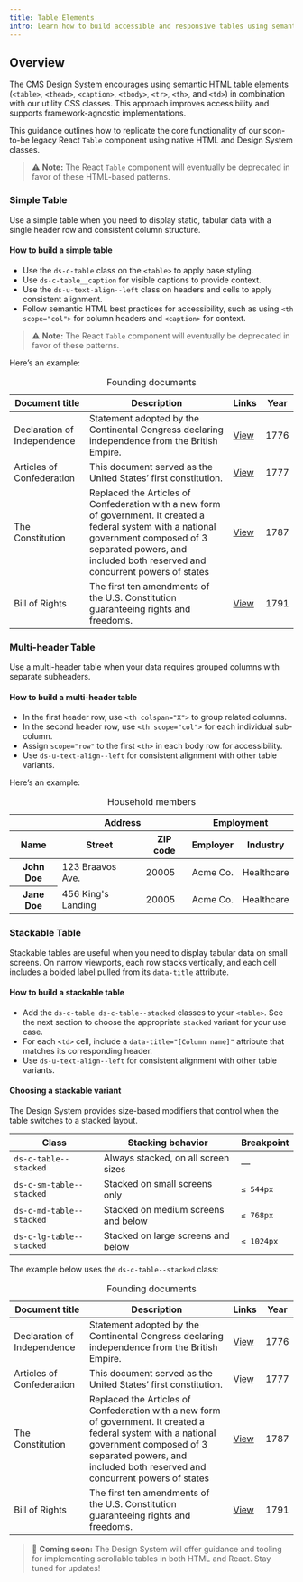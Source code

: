 ```yaml
---
title: Table Elements
intro: Learn how to build accessible and responsive tables using semantic HTML and CMS Design System utility classes.
---
```


## Overview

The CMS Design System encourages using semantic HTML table elements (`<table>`, `<thead>`, `<caption>`, `<tbody>`, `<tr>`, `<th>`, and `<td>`) in combination with our utility CSS classes. 
This approach improves accessibility and supports framework-agnostic implementations.

This guidance outlines how to replicate the core functionality of our soon-to-be legacy React `Table` component using native HTML and Design System classes.

> ⚠️ **Note:** The React `Table` component will eventually be deprecated in favor of these HTML-based patterns.

### Simple Table

Use a simple table when you need to display static, tabular data with a single header row and consistent column structure.

#### How to build a simple table

- Use the `ds-c-table` class on the `<table>` to apply base styling.
- Use `ds-c-table__caption` for visible captions to provide context.
- Use the `ds-u-text-align--left` class on headers and cells to apply consistent alignment.
- Follow semantic HTML best practices for accessibility, such as using `<th scope="col">` for column headers and `<caption>` for context.

> ⚠️ **Note:** The React `Table` component will eventually be deprecated in favor of these patterns.

Here’s an example:
<EmbeddedExample>
  <table class="ds-c-table">
    <caption class="ds-c-table__caption">Founding documents</caption>
    <thead role="rowgroup">
      <tr role="row">
        <th class="ds-u-text-align--left" role="columnheader" scope="col" id="documentTitle">Document title</th>
        <th class="ds-u-text-align--left" role="columnheader" scope="col" id="description">Description</th>
        <th class="ds-u-text-align--left" role="columnheader" scope="col" id="links">Links</th>
        <th class="ds-u-text-align--left" role="columnheader" scope="col" id="year">Year</th>
      </tr>
    </thead>
    <tbody role="rowgroup">
      <tr role="row">
        <td class="ds-u-text-align--left" role="cell" headers="documentTitle" data-title="Document title">Declaration of Independence</td>
        <td class="ds-u-text-align--left" role="cell" headers="description" data-title="Description">Statement adopted by the Continental Congress declaring independence from the British Empire.</td>
        <td class="ds-u-text-align--left" role="cell" headers="links" data-title="Links">
          <a href="https://billofrightsinstitute.org/founding-documents/declaration-of-independence/">View</a>
        </td>
        <td class="ds-u-text-align--left" role="cell" headers="year" data-title="Year">1776</td>
      </tr>
      <tr role="row">
        <td class="ds-u-text-align--left" role="cell" headers="documentTitle" data-title="Document title">Articles of Confederation</td>
        <td class="ds-u-text-align--left" role="cell" headers="description" data-title="Description">This document served as the United Statesʼ first constitution.</td>
        <td class="ds-u-text-align--left" role="cell" headers="links" data-title="Links">
          <a href="https://www.archives.gov/milestone-documents/articles-of-confederation">View</a>
        </td>
        <td class="ds-u-text-align--left" role="cell" headers="year" data-title="Year">1777</td>
      </tr>
      <tr role="row">
        <td class="ds-u-text-align--left" role="cell" headers="documentTitle" data-title="Document title">The Constitution</td>
        <td class="ds-u-text-align--left" role="cell" headers="description" data-title="Description">Replaced the Articles of Confederation with a new form of government. It created a federal system with a national government composed of 3 separated powers, and included both reserved and concurrent powers of states</td>
        <td class="ds-u-text-align--left" role="cell" headers="links" data-title="Links">
          <a href="https://billofrightsinstitute.org/primary-sources/constitution">View</a>
        </td>
        <td class="ds-u-text-align--left" role="cell" headers="year" data-title="Year">1787</td>
      </tr>
      <tr role="row">
        <td class="ds-u-text-align--left" role="cell" headers="documentTitle" data-title="Document title">Bill of Rights</td>
        <td class="ds-u-text-align--left" role="cell" headers="description" data-title="Description">The first ten amendments of the U.S. Constitution guaranteeing rights and freedoms.</td>
        <td class="ds-u-text-align--left" role="cell" headers="links" data-title="Links">
          <a href="https://billofrightsinstitute.org/founding-documents/bill-of-rights/">View</a>
        </td>
        <td class="ds-u-text-align--left" role="cell" headers="year" data-title="Year">1791</td>
      </tr>
    </tbody>
  </table>
</EmbeddedExample>

### Multi-header Table

Use a multi-header table when your data requires grouped columns with separate subheaders.

#### How to build a multi-header table

- In the first header row, use  `<th colspan="X">` to group related columns. 
- In the second header row, use `<th scope="col">` for each individual sub-column.
- Assign `scope="row"` to the first `<th>` in each body row for accessibility.
- Use `ds-u-text-align--left` for consistent alignment with other table variants.

Here’s an example:
<EmbeddedExample>
  <table class="ds-c-table">
    <caption class="ds-c-table__caption">Household members</caption>
    <colgroup span="2"></colgroup>
    <colgroup span="2"></colgroup>
    <thead role="rowgroup">
      <tr role="row">
        <th class="ds-u-text-align--left" role="columnheader" scope="col"></th>
        <th class="ds-u-text-align--left" role="columnheader" scope="colgroup" colspan="2">Address</th>
        <th class="ds-u-text-align--left" role="columnheader" scope="colgroup" colspan="2">Employment</th>
      </tr>
      <tr role="row">
        <th class="ds-u-text-align--left" role="columnheader" scope="col">Name</th>
        <th class="ds-u-text-align--left" role="columnheader" scope="col">Street</th>
        <th class="ds-u-text-align--left" role="columnheader" scope="col">ZIP code</th>
        <th class="ds-u-text-align--left" role="columnheader" scope="col">Employer</th>
        <th class="ds-u-text-align--left" role="columnheader" scope="col">Industry</th>
      </tr>
    </thead>
    <tbody role="rowgroup">
      <tr role="row">
        <th class="ds-u-text-align--left" role="rowheader" scope="row">John Doe</th>
        <td class="ds-u-text-align--left" role="cell">123 Braavos Ave.</td>
        <td class="ds-u-text-align--left" role="cell">20005</td>
        <td class="ds-u-text-align--left" role="cell">Acme Co.</td>
        <td class="ds-u-text-align--left" role="cell">Healthcare</td>
      </tr>
      <tr role="row">
        <th class="ds-u-text-align--left" role="rowheader" scope="row">Jane Doe</th>
        <td class="ds-u-text-align--left" role="cell">456 King's Landing</td>
        <td class="ds-u-text-align--left" role="cell">20005</td>
        <td class="ds-u-text-align--left" role="cell">Acme Co.</td>
        <td class="ds-u-text-align--left" role="cell">Healthcare</td>
      </tr>
    </tbody>
  </table>
</EmbeddedExample>

### Stackable Table

Stackable tables are useful when you need to display tabular data on small screens. On narrow viewports, each row stacks vertically, and each cell includes a bolded label pulled from its `data-title` attribute.

#### How to build a stackable table

- Add the `ds-c-table ds-c-table--stacked` classes to your `<table>`. See the next section to choose the appropriate `stacked` variant for your use case.
- For each `<td>` cell, include a `data-title="[Column name]"` attribute that matches its corresponding header.
- Use `ds-u-text-align--left` for consistent alignment with other table variants.

#### Choosing a stackable variant

The Design System provides size-based modifiers that control when the table switches to a stacked layout.

| Class | Stacking behavior | Breakpoint |
|-------|-------------------|------------|
| `ds-c-table--stacked` | Always stacked, on all screen sizes | — |
| `ds-c-sm-table--stacked` | Stacked on small screens only | `≤ 544px` |
| `ds-c-md-table--stacked` | Stacked on medium screens and below | `≤ 768px` |
| `ds-c-lg-table--stacked` | Stacked on large screens and below | `≤ 1024px` |

The example below uses the `ds-c-table--stacked` class:
<EmbeddedExample>
  <table class="ds-c-table ds-c-table--stacked">
    <caption class="ds-c-table__caption">Founding documents</caption>
    <thead>
      <tr>
        <th class="ds-u-text-align--left" scope="col">Document title</th>
        <th class="ds-u-text-align--left" scope="col">Description</th>
        <th class="ds-u-text-align--left" scope="col">Links</th>
        <th class="ds-u-text-align--left" scope="col">Year</th>
      </tr>
    </thead>
    <tbody>
      <tr>
        <td class="ds-u-text-align--left" data-title="Document title">Declaration of Independence</td>
        <td class="ds-u-text-align--left" data-title="Description">Statement adopted by the Continental Congress declaring independence from the British Empire.</td>
        <td class="ds-u-text-align--left" data-title="Links">
          <a href="https://billofrightsinstitute.org/founding-documents/declaration-of-independence/">View</a>
        </td>
        <td class="ds-u-text-align--left" data-title="Year">1776</td>
      </tr>
      <tr>
        <td class="ds-u-text-align--left" data-title="Document title">Articles of Confederation</td>
        <td class="ds-u-text-align--left" data-title="Description">This document served as the United Statesʼ first constitution.</td>
        <td class="ds-u-text-align--left" data-title="Links">
          <a href="https://www.archives.gov/milestone-documents/articles-of-confederation">View</a>
        </td>
        <td class="ds-u-text-align--left" data-title="Year">1777</td>
      </tr>
      <tr>
        <td class="ds-u-text-align--left" data-title="Document title">The Constitution</td>
        <td class="ds-u-text-align--left" data-title="Description">Replaced the Articles of Confederation with a new form of government. It created a federal system with a national government composed of 3 separated powers, and included both reserved and concurrent powers of states</td>
        <td class="ds-u-text-align--left" data-title="Links">
          <a href="https://billofrightsinstitute.org/primary-sources/constitution">View</a>
        </td>
        <td class="ds-u-text-align--left" data-title="Year">1787</td>
      </tr>
      <tr>
        <td class="ds-u-text-align--left" data-title="Document title">Bill of Rights</td>
        <td class="ds-u-text-align--left" data-title="Description">The first ten amendments of the U.S. Constitution guaranteeing rights and freedoms.</td>
        <td class="ds-u-text-align--left" data-title="Links">
          <a href="https://billofrightsinstitute.org/founding-documents/bill-of-rights/">View</a>
        </td>
        <td class="ds-u-text-align--left" data-title="Year">1791</td>
      </tr>
    </tbody>
  </table>
</EmbeddedExample>

> 🚧 **Coming soon:** The Design System will offer guidance and tooling for implementing scrollable tables in both HTML and React. Stay tuned for updates!


